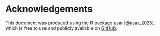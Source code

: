 # Acknowledgements {#sec-acknowledgements}


<!--- Please leave in the following: --->

This document was produced using the R package asar [@asar_2025], which is free to use and publicly available on [GitHub](https://github.com/nmfs-ost/asar).
